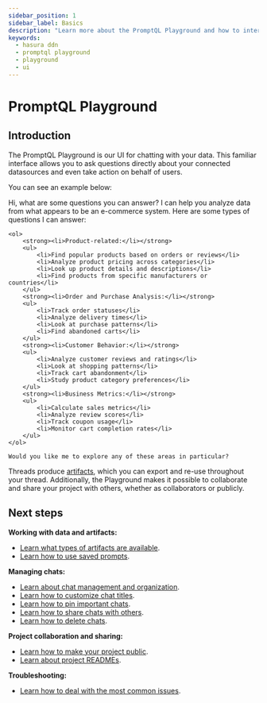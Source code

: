 ```yaml
---
sidebar_position: 1
sidebar_label: Basics
description: "Learn more about the PromptQL Playground and how to interact with your data."
keywords:
  - hasura ddn
  - promptql playground
  - playground
  - ui
---
```



# PromptQL Playground

## Introduction

The PromptQL Playground is our UI for chatting with your data. This familiar interface allows you to ask questions
directly about your connected datasources and even take action on behalf of users.

You can see an example below:

<PqlChat>
  <User>Hi, what are some questions you can answer?</User>
  <Pql>
    I can help you analyze data from what appears to be an e-commerce system. Here are some types of questions I can answer:

    <ol>
        <strong><li>Product-related:</li></strong>
        <ul>
            <li>Find popular products based on orders or reviews</li>
            <li>Analyze product pricing across categories</li>
            <li>Look up product details and descriptions</li>
            <li>Find products from specific manufacturers or countries</li>
        </ul>
        <strong><li>Order and Purchase Analysis:</li></strong>
        <ul>
            <li>Track order statuses</li>
            <li>Analyze delivery times</li>
            <li>Look at purchase patterns</li>
            <li>Find abandoned carts</li>
        </ul>
        <strong><li>Customer Behavior:</li></strong>
        <ul>
            <li>Analyze customer reviews and ratings</li>
            <li>Look at shopping patterns</li>
            <li>Track cart abandonment</li>
            <li>Study product category preferences</li>
        </ul>
        <strong><li>Business Metrics:</li></strong>
        <ul>
            <li>Calculate sales metrics</li>
            <li>Analyze review scores</li>
            <li>Track coupon usage</li>
            <li>Monitor cart completion rates</li>
        </ul>
    </ol>

    Would you like me to explore any of these areas in particular?

  </Pql>
</PqlChat>

Threads produce [artifacts](/promptql-playground/artifacts.mdx), which you can export and re-use throughout your thread.
Additionally, the Playground makes it possible to collaborate and share your project with others, whether as collaborators or
publicly.

## Next steps

**Working with data and artifacts:**

- [Learn what types of artifacts are available](/promptql-playground/artifacts.mdx).
- [Learn how to use saved prompts](/promptql-playground/saved-prompts.mdx).

**Managing chats:**

- [Learn about chat management and organization](/promptql-playground/chats/index.mdx).
- [Learn how to customize chat titles](/promptql-playground/chats/chat-titles.mdx).
- [Learn how to pin important chats](/promptql-playground/chats/pin-chat.mdx).
- [Learn how to share chats with others](/promptql-playground/chats/shared-chats.mdx).
- [Learn how to delete chats](/promptql-playground/chats/delete-chat.mdx).

**Project collaboration and sharing:**

- [Learn how to make your project public](/promptql-playground/public-projects.mdx).
- [Learn about project READMEs](/promptql-playground/project-readme.mdx).

**Troubleshooting:**

- [Learn how to deal with the most common issues](/promptql-playground/troubleshooting.mdx).
